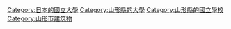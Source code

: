 {{catmore}}
[[Category:日本的國立大學|Category:日本的國立大學]]
[[Category:山形縣的大學|Category:山形縣的大學]]
[[Category:山形縣的國立學校|Category:山形縣的國立學校]]
[[Category:山形市建筑物|Category:山形市建筑物]]